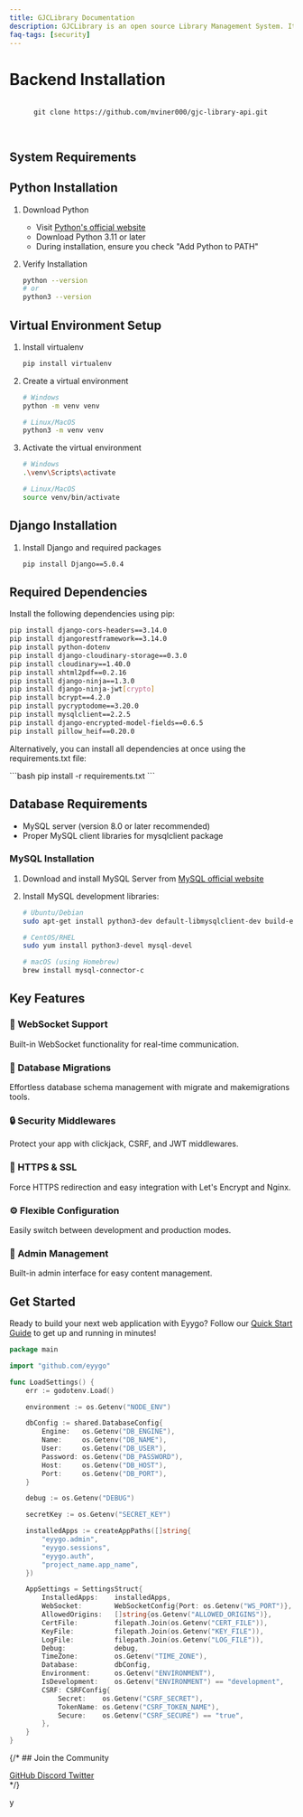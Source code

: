 ```yaml
---
title: GJCLibrary Documentation
description: GJCLibrary is an open source Library Management System. It includes observability, analytics, and experimentation features.
faq-tags: [security]
---
```



# Backend Installation

<div className="mt-7 flex items-center font-semibold text-white bg-black p-4 rounded-lg">
  <pre className="flex-1 m-0">
    <code className="language-bash">
      git clone <span className='text-purple-500'>https://github.com/mviner000/gjc-library-api.git</span>
    </code>
  </pre>
  <CopyButton text="git clone https://github.com/mviner000/gjc-library-api.git" />
</div>

## System Requirements

## Python Installation

1. Download Python
   - Visit [Python's official website](https://www.python.org/downloads/)
   - Download Python 3.11 or later
   - During installation, ensure you check "Add Python to PATH"

2. Verify Installation
   ```bash
   python --version
   # or
   python3 --version
   ```

## Virtual Environment Setup

1. Install virtualenv
   ```bash
   pip install virtualenv
   ```

2. Create a virtual environment
   ```bash
   # Windows
   python -m venv venv

   # Linux/MacOS
   python3 -m venv venv
   ```

3. Activate the virtual environment
   ```bash
   # Windows
   .\venv\Scripts\activate

   # Linux/MacOS
   source venv/bin/activate
   ```

## Django Installation

1. Install Django and required packages
   ```bash
   pip install Django==5.0.4
   ```

## Required Dependencies

Install the following dependencies using pip:

```bash
pip install django-cors-headers==3.14.0
pip install djangorestframework==3.14.0
pip install python-dotenv
pip install django-cloudinary-storage==0.3.0
pip install cloudinary==1.40.0
pip install xhtml2pdf==0.2.16
pip install django-ninja==1.3.0
pip install django-ninja-jwt[crypto]
pip install bcrypt==4.2.0
pip install pycryptodome==3.20.0
pip install mysqlclient==2.2.5
pip install django-encrypted-model-fields==0.6.5
pip install pillow_heif==0.20.0
```

Alternatively, you can install all dependencies at once using the requirements.txt file:

<div className="mt-7 flex items-center font-semibold text-white bg-black p-4 rounded-lg">
```bash
pip install -r requirements.txt
```
</div>

## Database Requirements

- MySQL server (version 8.0 or later recommended)
- Proper MySQL client libraries for mysqlclient package

### MySQL Installation

1. Download and install MySQL Server from [MySQL official website](https://dev.mysql.com/downloads/mysql/)
2. Install MySQL development libraries:

   ```bash
   # Ubuntu/Debian
   sudo apt-get install python3-dev default-libmysqlclient-dev build-essential

   # CentOS/RHEL
   sudo yum install python3-devel mysql-devel

   # macOS (using Homebrew)
   brew install mysql-connector-c
   ```
## Key Features

<div className="grid grid-cols-1 md:grid-cols-2 gap-4 mt-6">
  <div className="feature-card">
    <h3>📡 WebSocket Support</h3>
    <p>Built-in WebSocket functionality for real-time communication.</p>
  </div>
  <div className="feature-card">
    <h3>🔄 Database Migrations</h3>
    <p>Effortless database schema management with migrate and makemigrations tools.</p>
  </div>
  <div className="feature-card">
    <h3>🔒 Security Middlewares</h3>
    <p>Protect your app with clickjack, CSRF, and JWT middlewares.</p>
  </div>
  <div className="feature-card">
    <h3>🔐 HTTPS & SSL</h3>
    <p>Force HTTPS redirection and easy integration with Let's Encrypt and Nginx.</p>
  </div>
  <div className="feature-card">
    <h3>⚙️ Flexible Configuration</h3>
    <p>Easily switch between development and production modes.</p>
  </div>
  <div className="feature-card">
    <h3>👤 Admin Management</h3>
    <p>Built-in admin interface for easy content management.</p>
  </div>
</div>

## Get Started

Ready to build your next web application with Eyygo? Follow our [Quick Start Guide](./Environment%20Variables/Settings.mdx)  to get up and running in minutes!

```go
package main

import "github.com/eyygo"

func LoadSettings() {
	err := godotenv.Load()

	environment := os.Getenv("NODE_ENV")

	dbConfig := shared.DatabaseConfig{
		Engine:   os.Getenv("DB_ENGINE"),
		Name:     os.Getenv("DB_NAME"),
		User:     os.Getenv("DB_USER"),
		Password: os.Getenv("DB_PASSWORD"),
		Host:     os.Getenv("DB_HOST"),
		Port:     os.Getenv("DB_PORT"),
	}

	debug := os.Getenv("DEBUG")

	secretKey := os.Getenv("SECRET_KEY")

	installedApps := createAppPaths([]string{
		"eyygo.admin",
		"eyygo.sessions",
		"eyygo.auth",
		"project_name.app_name",
	})

	AppSettings = SettingsStruct{
		InstalledApps:    installedApps,
		WebSocket:        WebSocketConfig{Port: os.Getenv("WS_PORT")},
		AllowedOrigins:   []string{os.Getenv("ALLOWED_ORIGINS")},
		CertFile:         filepath.Join(os.Getenv("CERT_FILE")),
		KeyFile:          filepath.Join(os.Getenv("KEY_FILE")),
		LogFile:          filepath.Join(os.Getenv("LOG_FILE")),
		Debug:            debug,
		TimeZone:         os.Getenv("TIME_ZONE"),
		Database:         dbConfig,
		Environment:      os.Getenv("ENVIRONMENT"),
		IsDevelopment:    os.Getenv("ENVIRONMENT") == "development",
		CSRF: CSRFConfig{
			Secret:    os.Getenv("CSRF_SECRET"),
			TokenName: os.Getenv("CSRF_TOKEN_NAME"),
			Secure:    os.Getenv("CSRF_SECURE") == "true",
		},
	}
}
```

{/* ## Join the Community

<div className="flex space-x-4">
  <a href="https://github.com/eyygo/eyygo" className="community-button">
    GitHub
  </a>
  <a href="https://discord.gg/eyygo" className="community-button">
    Discord
  </a>
  <a href="https://twitter.com/eyygoframework" className="community-button">
    Twitter
  </a>
</div> */}

y